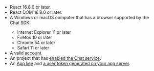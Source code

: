 <PlatformWrapper platform="web">   

- React 16.8.0 or later.
- React DOM 16.8.0 or later.
- A Windows or macOS computer that has a browser supported by the <Vg k="COMPANY" /> Chat SDK:
  - Internet Explorer 11 or later
  - Firefox 10 or later
  - Chrome 54 or later
  - Safari 11 or later
- A valid [<Vg k="COMPANY" /> account](https://console.agora.io/).
- An <Vg k="COMPANY" /> project that has [enabled the Chat service](./enable_agora_chat?platform=Web#enable-the-agora-chat-service).
- An [App key](./agora-chat/enable_agora_chat?platform=Web#get-the-information-of-the-agora-chat-project) and [a user token generated on your app server](/agora-chat/generate_user_tokens?platform=Web).

</PlatformWrapper>
